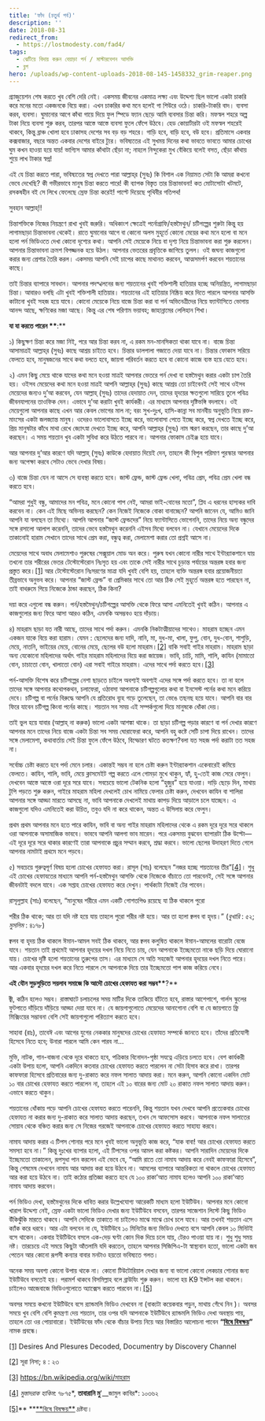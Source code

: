 ```yaml
---
title: 'ফাঁদ (চতুর্থ পর্ব)'
description: ''
date: 2018-08-31
redirect_from:
  - https://lostmodesty.com/fad4/
tags:
  - ঝেটিয়ে বিদায় করুন বেয়াড়া পর্ন / মাস্টারবেশন আসক্তি
  - ব্লগ
hero: /uploads/wp-content-uploads-2018-08-145-1458332_grim-reaper.png
---
```


গ্র্যাজুয়েশন শেষ করতে খুব বেশি দেরি নেই। একসময় জীবনের একমাত্র লক্ষ্য এবং উদ্দেশ্য ছিল ভালো একটা চাকরি করে মনের মতো একজনকে বিয়ে করা। এখন চাকরির কথা মনে হলেই গা শিউরে ওঠে। চাকরি-টাকরি বাদ। ব্যবসা করব, ব্যবসা। ঘুমানোর আগে কাঁথা গায়ে দিয়ে ফুল স্পিডে ফ্যান ছেড়ে আমি ব্যবসার চিন্তা করি। মফস্বল শহরে অল্প টাকা নিয়ে ব্যবসা শুরু করব, তারপর আস্তে আস্তে ব্যবসা ফুলে ফেঁপে উঠবে। হেড কোয়ার্টারটা ওই মফস্বল শহরেই থাকবে, কিন্তু ব্রাঞ্চ খোলা হবে ঢাকাসহ দেশের সব বড় বড় শহরে। গাড়ি হবে, বাড়ি হবে, বউ হবে। প্রতিমাসে একবার কক্সবাজার, বছরে অন্তত একবার দেশের বাইরে ট্যুর। ভবিষ্যতের এই সুখময় দিনের কথা ভাবতে ভাবতে আমার চোখের ঘুম কখন হাওয়া হয়ে যায়! ভাগ্যিস আমার কাঁথাটা ছেঁড়া না; নাহলে নিন্দুকেরা মুখ বেঁকিয়ে বলেই বসত, ছেঁড়া কাঁথায় শুয়ে লাখ টাকার স্বপ্ন!

এই যে চিন্তা করতে পারা, ভবিষ্যতের স্বপ্ন দেখতে পারা আল্লাহ্‌র (সুবঃ) কি বিশাল এক নিয়ামত সেটা কি আমরা কখনো ভেবে দেখেছি? কী গভীরভাবে মানুষ চিন্তা করতে পারে! কী ব্যাপক বিস্তৃত তার চিন্তাভাবনা! কত মোটাসোটা খটমটে, রসকষহীন বই সে লিখে ফেলেছে স্রেফ চিন্তা করেই! পাল্টে দিয়েছে পৃথিবীর গতিপথ!

সুবহান আল্লাহ্‌!!

চিন্তাশক্তিকে নিজের নিয়ন্ত্রণে রাখা খুবই জরুরি। অধিকাংশ ক্ষেত্রেই পর্নোগ্রাফি/হস্তমৈথুন/ চটিগল্পের শুরুটা কিন্তু হয় লাগামছাড়া চিন্তাভাবনা থেকেই। রাতে ঘুমানোর আগে বা কোনো অলস মুহূর্তে কোনো মেয়ের কথা মনে হলো বা মনে হলো পর্ন ভিডিওতে দেখা কোনো দৃশ্যের কথা। আপনি সেই মেয়েকে নিয়ে বা দৃশ্য নিয়ে চিন্তাভাবনা করা শুরু করলেন। আপনার চিন্তাভাবনা ক্রমশ বিপজ্জনক হয়ে উঠল। আপনার ভেতরের প্রবৃত্তিকে জাগিয়ে তুলল। ওই জঘন্য কাজগুলো করার জন্য প্রেশার তৈরি করল। একসময় আপনি সেই চাপের কাছে মাথানত করবেন, আত্মসমর্পণ করবেন শয়তানের কাছে।

তাই চিন্তার ব্যাপারে সাবধান। আপনার পদস্খলনের জন্য শয়তানের খুবই শক্তিশালী হাতিয়ার হচ্ছে অনিয়ন্ত্রিত, লাগামছাড়া চিন্তা। আবারও বলছি এটা খুবই শক্তিশালী হাতিয়ার। শয়তানের এই হাতিয়ার নিষ্ক্রিয় করে দিতে পারলে আপনার আসক্তি কাটানো খুবই সহজ হয়ে যাবে। কোনো মেয়েকে নিয়ে বাজে চিন্তা করা বা পর্ন অভিনেত্রীদের নিয়ে ফ্যান্টাসিতে ভোগায় আনন্দ আছে, ক্ষণিকের মজা আছে। কিন্তু এর শেষ পরিণাম ভয়াবহ; জাহান্নামের লেলিহান শিখা।

**যা যা করতে পারেন \*\***:\*\*

১) কিছুক্ষণ চিন্তা করে মজা নিই, পরে আর চিন্তা করব না, এ রকম মন-মানসিকতা থাকা যাবে না। বাজে চিন্তা আসামাত্রই আল্লাহ্‌র (সুবঃ) কাছে আশ্রয় চাইতে হবে। চিন্তার ডালপালা গজাতে দেয়া যাবে না। চিন্তার ফোকাস সরিয়ে ফেলতে হবে, মানুষজনের সাথে কথা বলতে হবে, জায়গা পরিবর্তন করতে হবে বা কোনো কাজে ব্যস্ত হয়ে যেতে হবে।

২) এমন কিছু মেয়ে থাকে যাদের কথা মনে হওয়া মাত্রই আপনার ভেতরে পর্ন দেখা বা হস্তমৈথুন করার একটা চাপ তৈরি হয়। ওইসব মেয়েদের কথা মনে হওয়া মাত্রই আপনি আল্লাহ্‌র (সুবঃ) কাছে আশ্রয় তো চাইবেনই সেই সাথে ওইসব মেয়েদের জন্যও দু’আ করবেন, যেন আল্লাহ্‌ (সুবঃ) তাদের হেদায়াত দেন, তাদের হৃদয়ের ক্ষতগুলো সারিয়ে তুলে পবিত্র জীবনযাপনের তাওফিক দেন। এভাবে দু’আ করাটা খুবই কার্যকরী। এর মাধ্যমে আপনার দৃষ্টিভঙ্গি বদলাবে। ওই মেয়েগুলো আপনার কাছে এখন আর কেবল ভোগের মাল না; বরং সুখ-দুঃখ, হাসি-কান্না সব মানবীয় অনুভূতি নিয়ে রক্ত-মাংসের একটা জলজ্যান্ত মানুষ। ওদেরও ভালোবাসতে ইচ্ছে করে, ভালোবাসা পেতে ইচ্ছে করে, স্বপ্ন দেখতে ইচ্ছে করে, প্রিয় মানুষটার কাঁধে মাথা রেখে জ্যোৎস্না দেখতে ইচ্ছে করে, আপনি আল্লাহ্‌র (সুবঃ) নাম স্মরণ করছেন, তার কাছে দু’আ করছেন। এ সময় শয়তান খুব একটা সুবিধা করে উঠতে পারবে না। আপনার ফোকাস চেইঞ্জ হয়ে যাবে।

আর আপনার দু’আর কারণে যদি আল্লাহ্‌ (সুবঃ) কাউকে হেদায়াত দিয়েই দেন, তাহলে কী বিপুল পরিমাণ পুরস্কার আপনার জন্য অপেক্ষা করবে সেটাও ভেবে দেখার বিষয়।

৩) বাজে চিন্তা যেন না আসে সে ব্যবস্থা করতে হবে। জাস্ট ফ্রেন্ড, জাস্ট ফ্রেন্ড খেলা, পবিত্র প্রেম, পবিত্র প্রেম খেলা বন্ধ করতে হবে।

“আমরা শুধুই বন্ধু, আমাদের মন পবিত্র, মনে কোনো পাপ নেই, আমরা ভাই-বোনের মতো”, প্লিয এ ধরনের হাস্যকর দাবি করবেন না। কেন এই মিছে অভিনয় করছেন? কেন নিজেই নিজেকে বোকা বানাচ্ছেন? আপনি জানেন যে, আমিও জানি আপনি যা বলছেন তা মিথ্যে। আপনি আপনার “জাস্ট ফ্রেন্ডদের” নিয়ে ফ্যান্টাসিতে ভোগেননি, তাদের নিয়ে অন্য বন্ধুদের সঙ্গে রসালো আলাপ করেননি, তাদের ভেবে হস্তমৈথুন করেননি এইসব মিথ্যে বলবেন না। যেখানে মেয়েদের দিকে তাকানোই হারাম সেখানে তাদের সাথে প্রেম করা, বন্ধুত্ব করা, মেলামেশা করার তো প্রশ্নই আসে না।

মেয়েদের সাথে অবাধ মেলামেশাও পুরুষের সেক্সুয়াল মোড অন করে। পুরুষ যখন কোনো নারীর সাথে ইন্টার‍্যাকশানে যায় তখনো তার শরীরের ভেতর টেস্টোস্টেরোন নিঃসৃত হয় এবং তাকে সেই নারীর সাথে চূড়ান্ত পর্যায়ের অন্তরঙ্গ হবার জন্য প্রস্তুত করে।[\[1\]](https://www.blogger.com/blogger.g?blogID=606604752833102909#_ftn1) আর টেস্টোস্টেরোন নিঃসরণের মাত্রা যদি খুবই বেশি হয়, তাহলে ব্যক্তি অন্তরঙ্গ হবার প্রয়োজনীয়তা তীব্রভাবে অনুভব করে। আপনার “জাস্ট ফ্রেন্ড” বা প্রেমিকার সাথে তো আর ঠিক সেই মুহূর্তে অন্তরঙ্গ হতে পারছেন না, তাই বাথরুমে গিয়ে নিজেকে ঠান্ডা করছেন, ঠিক কিনা?

দয়া করে এগুলো বন্ধ করুন। পর্ন/হস্তমৈথুন/চটিগল্পের আসক্তি থেকে ফিরে আসা এমনিতেই খুবই কঠিন। আপনার এ কাজগুলোর জন্য ফিরে আসা আরও কঠিন, এমনকি অসম্ভবও হয়ে দাঁড়ায়।

৪) মাহরাম ছাড়া যত নারী আছে, তাদের সাথে পর্দা করুন। এমনকি নিকটাত্মীয়াদের সাথেও। মাহরাম হচ্ছেন এমন একজন যাকে বিয়ে করা হারাম। যেমন : ছেলেদের জন্য দাদি, নানি, মা, দুধ-মা, খালা, ফুপু, বোন, দুধ-বোন, শাশুড়ি, মেয়ে, নাতনি, ভাইয়ের মেয়ে, বোনের মেয়ে, ছেলের বউ হলো মাহরাম।[\[2\]](https://www.blogger.com/blogger.g?blogID=606604752833102909#_ftn2) বাকি সবাই গাইর মাহরাম। মাহরাম ছাড়া অন্য যেকোনো মহিলাদের অর্থাৎ গাইর মাহরাম মহিলাদের বিয়ে করা জায়েজ। ভাবি, চাচি, মামি, শালি, কাযিন (মামাতো বোন, চাচাতো বোন, খালাতো বোন) এরা সবাই গাইরে মাহরাম। এদের সাথে পর্দা করতে হবে।[\[3\]](https://www.blogger.com/blogger.g?blogID=606604752833102909#_ftn3)

পর্ন-আসক্তি বিশেষ করে চটিগল্পের নেশা ছাড়তে চাইলে অবশ্যই অবশ্যই এদের সঙ্গে পর্দা করতে হবে। তা না হলে তাদের সঙ্গে আপনার কথোপকথন, চলাফেরা, ওঠাবসা আপনাকে চটিগল্পগুলোর কথা বা ইনসেস্ট পর্নের কথা মনে করিয়ে দেবে। চটিগল্প বা পর্নের বিরুদ্ধে আপনি যে প্রতিরোধ ব্যূহ গড়ে তুলেছেন, তা ভেঙে তছনছ হয়ে যাবে। আপনি বার বার ফিরে যাবেন চটিগল্প কিংবা পর্নের কাছে। শয়তান সব সময় এই সম্পর্কগুলো দিয়ে মানুষকে ধোঁকা দেয়।

তাই ভুল হয়ে যাবার (আল্লাহ্‌ না করুক) ভালো একটা আশঙ্কা থাকে। তা ছাড়া চটিগল্প পড়ার কারণে বা পর্ন দেখার কারণে আপনার মনে তাদের নিয়ে বাজে একটা চিন্তা সব সময় ঘোরাফেরা করে, আপনি বহু কষ্টে সেটি চাপা দিয়ে রাখেন। তাদের সঙ্গে মেলামেশা, কথাবার্তায় সেই চিন্তা ফুলে ফেঁপে উঠবে, বিস্ফোরণ ঘটতে কতক্ষণ?বলা যত সহজ পর্দা করাটা তত সহজ না।

সর্বোচ্চ চেষ্টা করতে হবে পর্দা মেনে চলার। একান্তই সম্ভব না হলে চেষ্টা করুন ইন্টার‍্যাকশান একেবারেই কমিয়ে ফেলতে। কাযিন, শালি, ভাবি, মেয়ে ক্লাসমেইট গল্প করতে এলে গোমড়া মুখে থাকুন, হ্যাঁ, হু-তেই কাজ সেরে ফেলুন। দেখবেন আস্তে আস্তে ওরা দূরে সরে যাবে। সবচেয়ে ভালো টেকনিক হলো “হুজুর” হয়ে যাওয়া। দাড়ি ছেড়ে দিন, মাথায় টুপি পড়তে শুরু করুন, গাইরে মাহরাম মহিলা দেখলেই চোখ নামিয়ে ফেলার চেষ্টা করুন, দেখবেন কাযিন বা শালিরা আপনার সঙ্গে আড্ডা মারতে আসছে না, ভাবি আপনাকে দেখলেই মাথায় কাপড় দিয়ে আড়ালে চলে যাচ্ছেন। এ কাজগুলো যদিও এমনিতেই করা উচিত, তবুও যদি না করে থাকেন, অন্তত এ উসিলায় করে ফেলুন।

প্রথম প্রথম আপনার মনে হতে পারে কাযিন, ভাবি বা অন্য গাইর মাহরাম মহিলাদের থেকে এ রকম দূরে দূরে সরে থাকলে ওরা আপনাকে অসামাজিক ভাববে। ভাববে আপনি আলগা ভাব মারেন। পরে একসময় বুঝবেন ব্যাপারটা ঠিক উল্টো—এই দূরে দূরে সরে থাকার কারণেই তারা আপনাকে প্রচুর সম্মান করবে, শ্রদ্ধা করবে। ভালো ছেলের উদাহরণ দিতে গেলে আপনার নামটাই প্রথমে মনে পড়বে।

৫) সবচেয়ে গুরুত্বপূর্ণ বিষয় হলো চোখের হেফাযত করা। রাসূল (সাঃ) বলেছেন “নজর হচ্ছে শয়তানের তীর”[\[4\]](https://www.blogger.com/blogger.g?blogID=606604752833102909#_ftn4)। শুধু এই চোখের হেফাযতের মাধ্যমে আপনি পর্ন-হস্তমৈথুন আসক্তি থেকে নিজেকে বাঁচাতে তো পারবেনই, সেই সঙ্গে আপনার জীবনটাই বদলে যাবে। এক সপ্তাহ চোখের হেফাযত করে দেখুন। পার্থক্যটা নিজেই টের পাবেন।

রাসূলুল্লাহ (সাঃ) বলেছেন, “মানুষের শরীরে এমন একটি গোশতপিণ্ড রয়েছে যা ঠিক থাকলে পুরো

শরীর ঠিক থাকে; আর তা যদি নষ্ট হয়ে যায় তাহলে পুরো শরীর নষ্ট হয়ে। আর তা হলো ক্বলব বা হৃদয়।” (_বুখারি_ : ৫২; _মুসলিম_ : ৪১৭৮)

ক্বলব বা হৃদয় ঠিক থাকলে ঈমান-আমল সবই ঠিক থাকবে, আর ক্বলব কলুষিত থাকলে ঈমান-আমলের বারোটা বেজে যাবে। শয়তান তাই প্রথমেই আপনার হৃদয়ের দখল নিয়ে নিতে চায়, যেন আপনাকে ইচ্ছেমতো নাকে ছড়ি দিয়ে ঘোরানো যায়। চোখের দৃষ্টি হলো শয়তানের তুরুপের তাস। এর মাধ্যমে সে অতি সহজেই আপনার হৃদয়ের দখল নিতে পারে। আর একবার হৃদয়ের দখল করে নিতে পারলে সে আপনাকে দিয়ে তার ইচ্ছেমতো পাপ কাজ করিয়ে নেবে।

**এই যৌন সুড়সুড়িতে সয়লাব সমাজে কি আদৌ চোখের হেফাযত করা সম্ভব\*\***?\*\*

জ্বী, কঠিন হলেও সম্ভব। রাস্তাঘাটে চলাচলের সময় মাটির দিকে তাকিয়ে হাঁটতে হবে, রাস্তার আশেপাশে, গার্লস স্কুলের ফুটপাতে দাঁড়িয়ে দাঁড়িয়ে আড্ডা দেয়া যাবে না। যে জায়গাগুলোতে মেয়েদের আনাগোনা বেশি বা যে জায়গাতে ফ্রি মিক্সিংয়ের সম্ভাবনা বেশি সেই জায়গাগুলো পরিত্যাগ করতে হবে।

সাহাবা (রাঃ), তাবেঈ এবং আগের যুগের নেককার মানুষদের চোখের হেফাযত সম্পর্কে জানতে হবে। তাঁদের প্রতিযোগী হিসেবে নিতে হবে; উনারা পারলে আমি কেন পারব না...

মুভি, নাটক, গান-বাজনা থেকে দূরে থাকতে হবে, পত্রিকার বিনোদন-পৃষ্ঠা সযত্নে এড়িয়ে চলতে হবে। বেশ কার্যকরী একটা উপায় হলো, আপনি একদিনে কতবার চোখের হেফাযত করতে পারলেন না সেটা হিসাব করে রাখা। তারপর কাফফারা হিসেবে প্রতিবারের জন্য দু-রাকাত করে নফল সালাত আদায় করা। মনে করুন, আপনি কোনো একদিন মোট ১০ বার চোখের হেফাযত করতে পারলেন না, তাহলে এই ১০ বারের জন্য মোট ২০ রাকাত নফল সালাত আদায় করুন। এভাবে করতে থাকুন।

শয়তানের ধোঁকায় পড়ে আপনি চোখের হেফাযত করতে পারেননি, কিন্তু শয়তান যখন দেখবে আপনি প্রত্যেকবার চোখের হেফাযত না করার জন্য দু-রাকাত করে সালাত আদায় করছেন, তখন সে আফসোস করবে। আপনাকে নফল সালাতের সোয়াব থেকে বঞ্চিত করার জন্য সে নিজের গরজেই আপনাকে চোখের হেফাযত করতে সাহায্য করবে।

নামায আদায় করার এ টিপস শোনার পরে মনে খুবই ভালো অনুভূতি কাজ করে, “যাক বাবা! আর চোখের হেফাযত করতে সমস্যা হবে না।” কিন্তু দুঃখের ব্যাপার হলো, এই টিপসের ওপর আমল করা কষ্টকর। আপনি সারাদিন মেয়েদের দিকে ইচ্ছেমতো তাকালেন, রূপসুধা পান করলেন এই ভেবে যে, “আমি রাতে তো নামায আদায় করে নেবই কাফফারা হিসেবে”, কিন্তু শেষমেষ দেখবেন নামায আর আদায় করা হয়ে উঠবে না। আমলের ব্যাপারে আন্তরিকতা না থাকলে চোখের হেফাযত আর করা হয়ে উঠবে না। তাই কঠোর প্রতিজ্ঞা করতে হবে যে ১০০ রাকা’আত নামায হলেও আপনি ১০০ রাকা’আত নামায আদায় করবেন।

পর্ন ভিডিও দেখা, হস্তমৈথুনের দিকে ধাবিত করার উল্লেখযোগ্য আরেকটি মাধ্যম হলো ইউটিউব। আপনার মনে কোনো খারাপ উদ্দেশ্য নেই, স্রেফ একটা ভালো ভিডিও দেখার জন্য ইউটিউবে বসবেন, তারপর সাজেশান লিস্টে কিছু ভিডিও উঁকিঝুঁকি মারতে থাকবে। আপনি সেদিকে তাকাতে না চাইলেও মাঝে মাঝে চোখ চলে যাবে। আর তখনই শয়তান এসে ক্যাঁক করে ধরবে। আর এটা বলবেন না যে, ইউটিউবে ১০ মিনিটের জন্য ভিডিও দেখতে বসে আপনি কেবল ১০ মিনিটই বসে থাকেন। একবার ইউটিউবে বসলে এক-দেড় ঘণ্টা কোন দিক দিয়ে চলে যায়, টেরও পাওয়া যায় না। শুধু শুধু সময় নষ্ট। তারচেয়ে এই সময়ে কিছুটা আঁতলামি যদি করতেন, তাহলে আপনার সিজিপিএ-টা স্বাস্থ্যবান হতো, ভালো একটা জব পেতেন আর কোনো রূপসী কন্যার বাবার মনটাও হয়তো ভবিষ্যতে গলত।

অনেক সময় অবশ্য কোনো উপায় থাকে না। কোনো টিউটোরিয়াল দেখার জন্য বা ভালো কোনো লেকচার শোনার জন্য ইউটিউবে বসতেই হয়। পরামর্শ থাকবে বিসমিল্লাহ বলে ব্রাউযিং শুরু করুন। ভালো হয় K9 ইন্সটল করা থাকলে। চাইলেও আজেবাজে ভিডিওগুলোতে অ্যাক্সেস করতে পারবেন না।[\[5\]](https://www.blogger.com/blogger.g?blogID=606604752833102909#_ftn5)

অবসর সময়ে কখনো ইউটিউবে বসে র‍্যান্ডমলি ভিডিও দেখবেন না (বাক্যটা কয়েকবার পড়ুন, মাথায় গেঁথে নিন )। অবসর সময়ে খুব বেশি বেশি কুমন্ত্রণা দেয় শয়তান, তার ওপর যদি আপনাকে ইউটিউবে র‍্যান্ডমলি ভিডিও দেখা অবস্থায় পায়, তাহলে তো ওর পোয়াবারো। ইউটিউবের ফাঁদ থেকে বাঁচার উপায় নিয়ে আর বিস্তারিত আলোচনা পাবেন **“[বিষে বিষক্ষয়](http://lostmodesty.blogspot.com/2016/12/blog-post_14.html)”** নামক প্রবন্ধে।

[\[1\]](https://www.blogger.com/blogger.g?blogID=606604752833102909#_ftnref1) Desires And Plesures Decoded, Documentry by Discovery Channel

[\[2\]](https://www.blogger.com/blogger.g?blogID=606604752833102909#_ftnref2) সূরা নিসা; ৪ : ২৩

[\[3\]](https://www.blogger.com/blogger.g?blogID=606604752833102909#_ftnref3) https://bn.wikipedia.org/wiki/মাহরাম

[\[4\]](https://www.blogger.com/blogger.g?blogID=606604752833102909#_ftnref4) _মুস্তাদরাক হাকিম_: ৭৮৭৫*, **তাবারানি মু**'\_\_জামুল কাবির*: ১০৩৬২

[\[5\]](https://www.blogger.com/blogger.g?blogID=606604752833102909#_ftnref5)\*\* **[**বিষে বিষক্ষয়\*\*](http://lostmodesty.blogspot.com/2016/12/blog-post_14.html) দ্রষ্টব্য।
